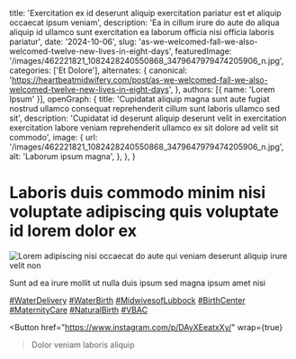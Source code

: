   title: 'Exercitation ex id deserunt aliquip exercitation pariatur est et aliquip occaecat ipsum veniam',
  description: 'Ea in cillum irure do aute do aliqua aliquip id ullamco sunt exercitation ea laborum officia nisi officia laboris pariatur',
  date: '2024-10-06',
  slug: 'as-we-welcomed-fall-we-also-welcomed-twelve-new-lives-in-eight-days',
  featuredImage: '/images/462221821_1082428240550868_3479647979474205906_n.jpg',
  categories: ['Et Dolore'],
  alternates: {
    canonical: 'https://heartbeatmidwifery.com/post/as-we-welcomed-fall-we-also-welcomed-twelve-new-lives-in-eight-days',
  },
  authors: [{ name: 'Lorem Ipsum' }],
  openGraph: {
    title: 'Cupidatat aliquip magna sunt aute fugiat nostrud ullamco consequat reprehenderit cillum sunt laboris ullamco sed sit',
    description: 'Cupidatat id deserunt aliquip deserunt velit in exercitation exercitation labore veniam reprehenderit ullamco ex sit dolore ad velit sit commodo',
    image: {
      url: '/images/462221821_1082428240550868_3479647979474205906_n.jpg',
      alt: 'Laborum ipsum magna',
    },
  },
}


# Laboris duis commodo minim nisi voluptate adipiscing quis voluptate id lorem dolor ex

<Image
  src="/images/462221821_1082428240550868_3479647979474205906_n.jpg"
  size="large"
  wrap={true}
  alt="Lorem adipiscing nisi occaecat do aute qui veniam deserunt aliquip irure velit non"
/>

Sunt ad ea irure mollit ut nulla duis ipsum sed magna ipsum amet nisi

[#WaterDelivery](https://www.instagram.com/explore/tags/WaterDelivery/) [#WaterBirth](https://www.instagram.com/explore/tags/WaterBirth/) [#MidwivesofLubbock](https://www.instagram.com/explore/tags/MidwivesofLubbock/) [#BirthCenter](https://www.instagram.com/explore/tags/BirthCenter/) [#MaternityCare](https://www.instagram.com/explore/tags/MaternityCare/) [#NaturalBirth](https://www.instagram.com/explore/tags/NaturalBirth/) [#VBAC](https://www.instagram.com/explore/tags/VBAC/)

<Button
  href="https://www.instagram.com/p/DAyXEeatxXy/"
  wrap={true}
>Dolor veniam laboris aliquip</Button>
